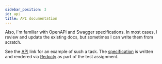```yaml
---
sidebar_position: 3
id: api
title: API documentation
---
```


Also, I'm familiar with OpenAPI and Swagger specifications. In most cases, I review and update the existing docs, but sometimes I can write them from scratch. 

See the [API](/api/) link for an example of such a task. The [specification](https://aleksimo.github.io/techwriter/redocusaurus/plugin-redoc-0.yaml) is written and rendered via [Redocly](https://redocly.com/) as part of the test assignment.
